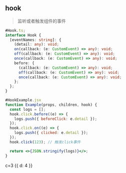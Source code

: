 

## hook

> 监听或者触发组件的事件

```ts
#Hook.ts;
interface Hook {
  [eventNames: string]: {
    (detail: any): void;
    on(callback: (e: CustomEvent) => any): void;
    off(callback: (e: CustomEvent) => any): void;
    once(callback: (e: CustomEvent) => any): void;
    before: {
      (callback: (e: CustomEvent) => any): void;
      off(callback: (e: CustomEvent) => any): void;
      once(callback: (e: CustomEvent) => any): void;
    };
  };
}
```

```jsx
#HookExample.jsx
function Example(props, children, hook) {
  const logs = [];
  hook.click.before((e) => {
    logs.push({ beforeClick: e.detail });
  });
  hook.click.on((e) => {
    logs.push({ clicked: e.detail });
  });
  hook.click(123); // 触发click事件

  return <>{JSON.stringify(logs)}</>;
}
```

<Box fileName="结果展示">
  <div className="hljs">
    <Example a="1" b="2" on-xxx before-xxx>
      c=3 {{ d: 4 }}
    </Example>
  </div>
</Box>
